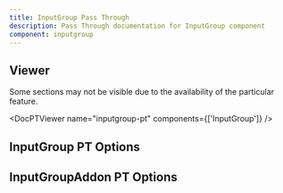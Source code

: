 ```yaml
---
title: InputGroup Pass Through
description: Pass Through documentation for InputGroup component
component: inputgroup
---
```


## Viewer

Some sections may not be visible due to the availability of the particular feature.

<DocPTViewer name="inputgroup-pt" components={['InputGroup']} />

## InputGroup PT Options

<DocTable name="InputGroup" category="pt" />

## InputGroupAddon PT Options

<DocTable name="InputGroupAddon" category="pt" />
